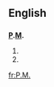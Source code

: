 ==English==
==={{initialism}}===
'''[[P]].[[M]].'''
# {{alternative spelling of|[[p.m.]]}}
# {{alternative spelling of|[[PM]]}}

[[fr:P.M.]]
